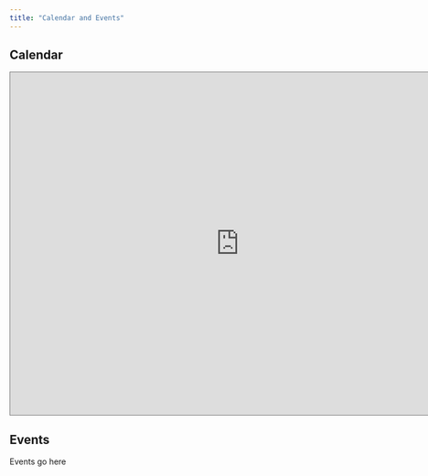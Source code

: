 ```yaml
---
title: "Calendar and Events"
---
```


## Calendar

<iframe src="https://calendar.google.com/calendar/embed?height=600&wkst=1&bgcolor=%23B39DDB&ctz=America%2FLos_Angeles&src=cHN0YXQudWNzYi5kZWlAZ21haWwuY29t&src=YWRkcmVzc2Jvb2sjY29udGFjdHNAZ3JvdXAudi5jYWxlbmRhci5nb29nbGUuY29t&src=ZW4udXNhI2hvbGlkYXlAZ3JvdXAudi5jYWxlbmRhci5nb29nbGUuY29t&color=%23039BE5&color=%2333B679&color=%230B8043" style="border:solid 1px #777" width="800" height="600" frameborder="0" scrolling="no"></iframe>


## Events

Events go here